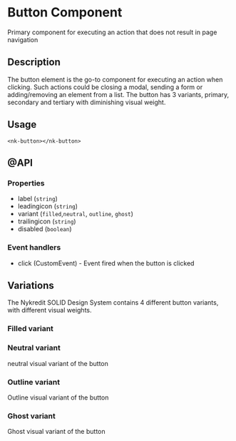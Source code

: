 
<Meta title="SOLID/Button" />

# Button Component

Primary component for executing an action that does not result in page navigation

<Canvas of={Stories.Example} />

## Description

The button element is the go-to component for executing an action when clicking. Such actions could be closing a modal, sending a form or adding/removing an element from a list.
The button has 3 variants, primary, secondary and tertiary with diminishing visual weight.

## Usage

`<nk-button></nk-button>`

## @API

### Properties

- label (`string`)
- leadingicon (`string`)
- variant (`filled`,`neutral`, `outline`, `ghost`)
- trailingicon (`string`)
- disabled (`boolean`)

### Event handlers

- click (CustomEvent) - Event fired when the button is clicked

## Variations

The Nykredit SOLID Design System contains 4 different button variants, with different visual weights.

### Filled variant

<Canvas of={Stories.Filled} />

<Canvas of={Stories.FilledDisabled} />

### Neutral variant

neutral visual variant of the button

<Canvas of={Stories.Neutral} />

<Canvas of={Stories.NeutralDisabled} />

### Outline variant

Outline visual variant of the button

<Canvas of={Stories.Outline} />

<Canvas of={Stories.OutlineDisabled} />

### Ghost variant

Ghost visual variant of the button

<Canvas of={Stories.Ghost} />

<Canvas of={Stories.GhostDisabled} />
